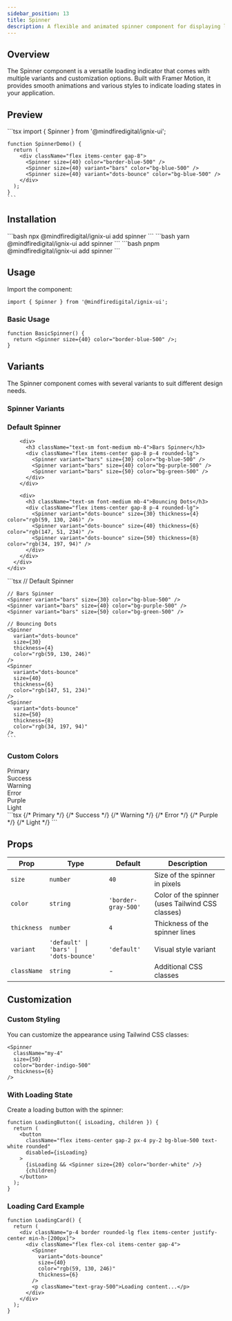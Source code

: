 ```yaml
---
sidebar_position: 13
title: Spinner
description: A flexible and animated spinner component for displaying loading states.
---
```



## Overview

The Spinner component is a versatile loading indicator that comes with multiple variants and customization options. Built with Framer Motion, it provides smooth animations and various styles to indicate loading states in your application.

## Preview

<Tabs defaultValue="preview">
  <TabItem value="preview" label="Preview" default>
    <div className="w-full p-8 space-y-8 border rounded-lg">
      <div className=" p-6 rounded-lg">
        <div className="flex items-center justify-center gap-8">
          <Spinner size={40} color="border-blue-500" />
          <Spinner size={40} variant="bars" color="bg-blue-500" />
          <Spinner size={40} variant="dots-bounce" color="bg-blue-500" />
        </div>
      </div>
    </div>
  </TabItem>
  <TabItem value="code" label="Code">
    ```tsx
    import { Spinner } from '@mindfiredigital/ignix-ui';

    function SpinnerDemo() {
      return (
        <div className="flex items-center gap-8">
          <Spinner size={40} color="border-blue-500" />
          <Spinner size={40} variant="bars" color="bg-blue-500" />
          <Spinner size={40} variant="dots-bounce" color="bg-blue-500" />
        </div>
      );
    }
    ```
  </TabItem>
</Tabs>

## Installation

<Tabs>
  <TabItem value="npm" label="npm" default>
    ```bash
    npx @mindfiredigital/ignix-ui add spinner
    ```
  </TabItem>
  <TabItem value="yarn" label="Yarn">
    ```bash
    yarn @mindfiredigital/ignix-ui add spinner
    ```
  </TabItem>
  <TabItem value="pnpm" label="pnpm">
    ```bash
    pnpm @mindfiredigital/ignix-ui add spinner
    ```
  </TabItem>
</Tabs>

## Usage

Import the component:

```tsx
import { Spinner } from '@mindfiredigital/ignix-ui';
```

### Basic Usage

```tsx
function BasicSpinner() {
  return <Spinner size={40} color="border-blue-500" />;
}
```

## Variants

The Spinner component comes with several variants to suit different design needs.

### Spinner Variants

<Tabs>
  <TabItem value="variants-preview" label="Preview" default>
    <div className="w-full p-8 space-y-8 border rounded-lg">
      <div className="p-6 rounded-lg">
        <div>
          <h3 className="text-sm font-medium mb-4">Default Spinner</h3>
          <div className="flex items-center gap-8 p-4 rounded-lg">
            <Spinner size={30} color="border-blue-500" />
            <Spinner size={40} color="border-purple-500" />
            <Spinner size={50} color="border-green-500" />
          </div>
        </div>
        
        <div>
          <h3 className="text-sm font-medium mb-4">Bars Spinner</h3>
          <div className="flex items-center gap-8 p-4 rounded-lg">
            <Spinner variant="bars" size={30} color="bg-blue-500" />
            <Spinner variant="bars" size={40} color="bg-purple-500" />
            <Spinner variant="bars" size={50} color="bg-green-500" />
          </div>
        </div>
        
        <div>
          <h3 className="text-sm font-medium mb-4">Bouncing Dots</h3>
          <div className="flex items-center gap-8 p-4 rounded-lg">
            <Spinner variant="dots-bounce" size={30} thickness={4} color="rgb(59, 130, 246)" />
            <Spinner variant="dots-bounce" size={40} thickness={6} color="rgb(147, 51, 234)" />
            <Spinner variant="dots-bounce" size={50} thickness={8} color="rgb(34, 197, 94)" />
          </div>
        </div>
      </div>
    </div>
  </TabItem>
  <TabItem value="variants-code" label="Code">
    ```tsx
    // Default Spinner
    <Spinner size={30} color="border-blue-500" />
    <Spinner size={40} color="border-purple-500" />
    <Spinner size={50} color="border-green-500" />

    // Bars Spinner
    <Spinner variant="bars" size={30} color="bg-blue-500" />
    <Spinner variant="bars" size={40} color="bg-purple-500" />
    <Spinner variant="bars" size={50} color="bg-green-500" />

    // Bouncing Dots
    <Spinner 
      variant="dots-bounce" 
      size={30} 
      thickness={4} 
      color="rgb(59, 130, 246)" 
    />
    <Spinner 
      variant="dots-bounce" 
      size={40} 
      thickness={6} 
      color="rgb(147, 51, 234)" 
    />
    <Spinner 
      variant="dots-bounce" 
      size={50} 
      thickness={8} 
      color="rgb(34, 197, 94)" 
    />
    ```
  </TabItem>
</Tabs>

### Custom Colors

<Tabs>
  <TabItem value="colors-preview" label="Preview" default>
    <div className="w-full p-8 space-y-8 border rounded-lg">
      <div className="p-6 rounded-lg">
        <div className="grid grid-cols-3 gap-8">
          <div className="flex flex-col items-center gap-4 p-4 rounded-lg">
            <span className="text-sm font-medium">Primary</span>
            <Spinner size={40} color="border-blue-500" />
          </div>
          <div className="flex flex-col items-center gap-4 p-4 rounded-lg">
            <span className="text-sm font-medium">Success</span>
            <Spinner size={40} color="border-green-500" />
          </div>
          <div className="flex flex-col items-center gap-4 p-4 rounded-lg">
            <span className="text-sm font-medium">Warning</span>
            <Spinner size={40} color="border-yellow-500" />
          </div>
          <div className="flex flex-col items-center gap-4 p-4 rounded-lg">
            <span className="text-sm font-medium">Error</span>
            <Spinner size={40} color="border-red-500" />
          </div>
          <div className="flex flex-col items-center gap-4 p-4 rounded-lg">
            <span className="text-sm font-medium">Purple</span>
            <Spinner size={40} color="border-purple-500" />
          </div>
          <div className="flex flex-col items-center gap-4 p-4 bg-gray-900 rounded-lg">
            <span className="text-sm font-medium text-white">Light</span>
            <Spinner size={40} color="border-white" />
          </div>
        </div>
      </div>
    </div>
  </TabItem>
  <TabItem value="colors-code" label="Code">
    ```tsx
    <Spinner size={40} color="border-blue-500" />   {/* Primary */}
    <Spinner size={40} color="border-green-500" />  {/* Success */}
    <Spinner size={40} color="border-yellow-500" /> {/* Warning */}
    <Spinner size={40} color="border-red-500" />    {/* Error */}
    <Spinner size={40} color="border-purple-500" /> {/* Purple */}
    <Spinner size={40} color="border-white" />      {/* Light */}
    ```
  </TabItem>
</Tabs>

## Props

| Prop | Type | Default | Description |
|------|------|---------|-------------|
| `size` | `number` | `40` | Size of the spinner in pixels |
| `color` | `string` | `'border-gray-500'` | Color of the spinner (uses Tailwind CSS classes) |
| `thickness` | `number` | `4` | Thickness of the spinner lines |
| `variant` | `'default' \| 'bars' \| 'dots-bounce'` | `'default'` | Visual style variant |
| `className` | `string` | - | Additional CSS classes |

## Customization

### Custom Styling

You can customize the appearance using Tailwind CSS classes:

```tsx
<Spinner
  className="my-4"
  size={50}
  color="border-indigo-500"
  thickness={6}
/>
```

### With Loading State

Create a loading button with the spinner:

```tsx
function LoadingButton({ isLoading, children }) {
  return (
    <button 
      className="flex items-center gap-2 px-4 py-2 bg-blue-500 text-white rounded"
      disabled={isLoading}
    >
      {isLoading && <Spinner size={20} color="border-white" />}
      {children}
    </button>
  );
}
```

### Loading Card Example

```tsx
function LoadingCard() {
  return (
    <div className="p-4 border rounded-lg flex items-center justify-center min-h-[200px]">
      <div className="flex flex-col items-center gap-4">
        <Spinner
          variant="dots-bounce"
          size={40}
          color="rgb(59, 130, 246)"
          thickness={6}
        />
        <p className="text-gray-500">Loading content...</p>
      </div>
    </div>
  );
}
```
